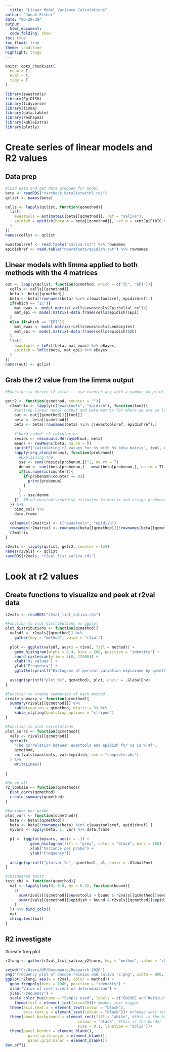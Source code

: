 ```yaml
---
  title: "Linear Model Variance Calculations"
author: "Jonah Fisher"
date: "06-29-20"
output: 
  html_document:
  code_folding: show
toc: true
toc_float: true
theme: sandstone
highlight: tango
---
```

  
```r
knitr::opts_chunk$set(
  echo = T,
  eval = T,
  tidy = T
)

library(ewastools)
library(EpiDISH)
library(tidyverse)
library(limma)
library(data.table)
library(reshape2)
library(kableExtra)
library(plotly)
```

# Create series of linear models and R2 values

## Data prep

```r
#load data and get data prepped for model
beta <- readRDS("varcheck_betalistwith5.rds")
qclist <- names(beta)

cells <- lapply(qclist, function(qcmethod){
  list(
    ewastools = estimateLC(beta[[qcmethod]], ref = "saliva"),
    epidish = epidish(beta.m = beta[[qcmethod]], ref.m = centEpiFibIC.m, method = "RPC")$estF
  )
})
names(cells) <- qclist

ewastoolsref <- read.table("saliva.txt") %>% rownames
epidishref <- read.table("newrefsets/epidish.txt") %>% rownames

```

## Linear models with limma applied to both methods with the 4 matrices

```r

out <- lapply(qclist, function(qcmethod, which = c("IC", "EPI")){
  cells <- cells[[qcmethod]]
  beta <- beta[[qcmethod]]
  beta <- beta[!rownames(beta) %in% c(ewastoolsref, epidishref),]
  if(which == "IC"){
    mat_ewas <- model.matrix(~cells$ewastools$Epithelial.cells)
    mat_epi <- model.matrix(~data.frame(cells$epidish)$Epi)
  }
  else if(which == "EPI"){
    mat_ewas <- model.matrix(~cells$ewastools$Leukocytes)
    mat_epi <- model.matrix(~data.frame(cells$epidish)$IC)
  }
  list(
    ewastools = lmFit(beta, mat_ewas) %>% eBayes,
    epidish = lmFit(beta, mat_epi) %>% eBayes
  )
})
names(out) <- qclist

```

## Grab the r2 value from the limma output

```r
#Function to derive r2 value -- use counter arg with a number to print probenum every loop of that parameter

getr2 <- function(qcmethod, counter = ""){
  r2matrix <- lapply(c("ewastools", "epidish"), function(tool){
    #Getting linear model output and beta matrix for where we are in loop
    out <- out[[qcmethod]][[tool]]
    beta <- beta[[qcmethod]]
    beta <- beta[!rownames(beta) %in% c(ewastoolsref, epidishref),]
    
    #"Hard-coded" r2 calculation
    resids <- residuals.MArrayLM(out, beta)
    means <- rowMeans(beta, na.rm = T)
    sprintf("Calculating r2 values for %s with %s beta matrix", tool, qcmethod)
    sapply(seq_along(means), function(probenum){
      #Explaining the 
      sse <- sum((resids[probenum,])^2, na.rm = T)
      denom <- sum((beta[probenum,] - mean(beta[probenum,], na.rm = T))^2, na.rm = T)
      if(is.numeric(counter)){
        if(probenum%%counter == 0){
          print(probenum)
        }
      }
      1 - sse/denom
    })  #Bind ewastools/epidish estimates to matrix and assign probenames as rownames
  }) %>% 
    bind_cols %>%
    data.frame
  
  colnames(r2matrix) <- c("ewastools", "epidish")
  rownames(r2matrix) <- rownames(beta[[qcmethod]][!rownames(beta[[qcmethod]]) %in% c(ewastoolsref, epidishref),])
  r2matrix
}

r2vals <- lapply(qclist, getr2, counter = 1e4)
names(r2vals) <- qclist
saveRDS(r2vals, "r2val_list_saliva.rds")
```

# Look at r2 values

## Create functions to visualize and peek at r2val data

```r
r2vals <- readRDS("r2val_list_saliva.rds")

#Function to plot distributions as ggplot
plot_distributions <- function(qcmethod){
  valsdf <- r2vals[[qcmethod]] %>%
    gather(key = "method", value = "r2val")
  
  plot <- ggplot(valsdf, aes(x = r2val, fill = method)) +
    geom_histogram(alpha = 0.4, bins = 200, position = "identity") +
    coord_cartesian(ylim = c(0, 12000)) +
    xlab("R2 values") +
    ylab("Frequency") +
    ggtitle(sprintf("Histogram of percent variation explained by qcmethod %s", qcmethod))
  
  assign(sprintf("plot_%s", qcmethod), plot, envir = .GlobalEnv)
}

#Function to create summaries of each method
create_summary <- function(qcmethod){
  summary(r2vals[[qcmethod]]) %>% 
    kable(caption = qcmethod, digits = 3) %>%
    kable_styling(bootstrap_options = "striped")
}

#Function to plot correlations
plot_corrs <- function(qcmethod){
  vals <- r2vals[[qcmethod]]
  sprintf(
    "The correlation between ewastools and epidish for %s is %.4f",
    qcmethod,
    cor(vals$ewastools, vals$epidish, use = "complete.obs")
  ) %>%
    writeLines()
  
}

#Do em all
r2_looksie <- function(qcmethod){
  plot_corrs(qcmethod)
  create_summary(qcmethod)
}

#Variance per probe
plot_vars <- function(qcmethod){
  beta <- beta[[qcmethod]]
  beta <- beta[!rownames(beta) %in% c(ewastoolsref, epidishref),]
  myvars <- apply(beta, 1, var) %>% data.frame
  
  p1 <- (ggplot(myvars, aes(x = .)) +
           geom_histogram(fill = "grey", color = "black", bins = 100) +
           xlab("Variance per probe") +
           ylab("Frequency"))
  
  assign(sprintf("plotvar_%s", qcmethod), p1, envir = .GlobalEnv)
}

#chisquared tests
test_chi <- function(qcmethod){
  mat <- lapply(seq(0, 0.8, by = 0.2), function(bound){
    c(
      sum(r2vals[[qcmethod]]$ewastools > bound & r2vals[[qcmethod]]$ewastools < (bound + 0.2), na.rm = T),
      sum(r2vals[[qcmethod]]$epidish > bound & r2vals[[qcmethod]]$epidish < (bound + 0.2), na.rm = T)
    )
  }) %>% bind_cols()
  mat
  chisq.test(mat)
}
```
  
## R2 investigate{.tabset}

#create freq plot
```r
r2long <- gather(r2val_list_saliva_v2$norm, key = "method", value = "r2val")

setwd("C:/Users/HP/Documents/Research 2020")
png("frequency plot of encode-reinius and saliva r2.png", width = 800, height = 600)
ggplot(r2long, aes(x = r2val, color = method)) +
  geom_freqpoly(bins = 1000, position = "identity") +
  xlab("Value of coefficient of determination") +
  ylab("Frequency") +
  scale_color_hue(name = "Sample used", labels = c("ENCODE and Reinius", "Saliva Panel"))+
    theme(text = element_text(size=20))+ #makes text bigger
  theme(axis.text.x = element_text(colour = "black"),
        axis.text.y = element_text(colour = "black"))+ #change axis text color
  theme(panel.background = element_rect(fill = "white", #this is the background
                                colour = "black", #this is the border
                                size = 0.1, linetype = "solid"))+
  theme(panel.border = element_blank(),
          panel.grid.major = element_blank(),
          panel.grid.minor = element_blank())
dev.off()
```
  